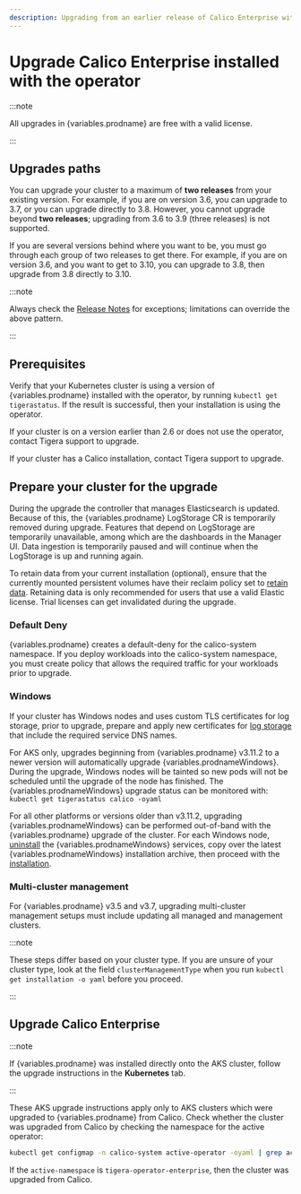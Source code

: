 ```yaml
---
description: Upgrading from an earlier release of Calico Enterprise with the operator.
---
```



# Upgrade Calico Enterprise installed with the operator


:::note

All upgrades in {variables.prodname} are free with a valid license.

:::

## Upgrades paths

You can upgrade your cluster to a maximum of **two releases** from your existing version. For example, if you are on version 3.6, you can upgrade to 3.7, or you can upgrade directly to 3.8. However, you cannot upgrade beyond **two releases**; upgrading from 3.6 to 3.9 (three releases) is not supported.

If you are several versions behind where you want to be, you must go through each group of two releases to get there. For example, if you are on version 3.6, and you want to get to 3.10, you can upgrade to 3.8, then upgrade from 3.8 directly to 3.10.

:::note

Always check the [Release Notes](../../../../release-notes/index.mdx) for exceptions; limitations can override the above pattern.

:::

## Prerequisites

Verify that your Kubernetes cluster is using a version of {variables.prodname} installed with the operator, by running
`kubectl get tigerastatus`. If the result is successful, then your installation is using the operator.

If your cluster is on a version earlier than 2.6 or does not use the operator, contact Tigera support to upgrade.

If your cluster has a Calico installation, contact Tigera support to upgrade.

## Prepare your cluster for the upgrade

During the upgrade the controller that manages Elasticsearch is updated. Because of this, the {variables.prodname} LogStorage
CR is temporarily removed during upgrade. Features that depend on LogStorage are temporarily unavailable, among which
are the dashboards in the Manager UI. Data ingestion is temporarily paused and will continue when the LogStorage is
up and running again.

To retain data from your current installation (optional), ensure that the currently mounted persistent volumes
have their reclaim policy set to [retain data](https://kubernetes.io/docs/tasks/administer-cluster/change-pv-reclaim-policy/).
Retaining data is only recommended for users that use a valid Elastic license. Trial licenses can get invalidated during
the upgrade.

### Default Deny

{variables.prodname} creates a default-deny for the calico-system namespace. If you deploy workloads into the calico-system namespace, you must create policy that allows the required traffic for your workloads prior to upgrade.

### Windows

If your cluster has Windows nodes and uses custom TLS certificates for log storage, prior to upgrade, prepare and apply new certificates for [log storage](../../../../operations/comms/log-storage-tls.mdx) that include the required service DNS names.

For AKS only, upgrades beginning from {variables.prodname} v3.11.2 to a newer version will automatically upgrade {variables.prodnameWindows}. During the upgrade, Windows nodes will be tainted so new pods will not be scheduled until the upgrade of the node has finished. The {variables.prodnameWindows} upgrade status can be monitored with: `kubectl get tigerastatus calico -oyaml`

For all other platforms or versions older than v3.11.2, upgrading {variables.prodnameWindows} can be performed out-of-band with the {variables.prodname} upgrade of the cluster. For each Windows node, [uninstall](../../../install-on-clusters/windows-calico/manual-install/maintain.mdx#uninstall-calico-enterprise-for-windows-from-windows-nodes) the {variables.prodnameWindows} services, copy over the latest {variables.prodnameWindows} installation archive, then proceed with the [installation](../../../install-on-clusters/windows-calico/manual-install/quickstart.mdx#install-calico-enterprise-for-windows-manually).

### Multi-cluster management

For {variables.prodname} v3.5 and v3.7, upgrading multi-cluster management setups must include updating all managed and management clusters.

:::note

These steps differ based on your cluster type. If you are unsure of your cluster type, look at the field `clusterManagementType` when you run `kubectl get installation -o yaml` before you proceed.

:::

## Upgrade Calico Enterprise

<Tabs>
<TabItem label="Kubernetes" value="Kubernetes-0">

<UpgradeOperatorSimple upgradeFrom='Enterprise' />

</TabItem>
<TabItem label="AKS" value="AKS-1">

:::note

If {variables.prodname} was installed directly onto the AKS cluster, follow the upgrade instructions in the **Kubernetes** tab.

:::

These AKS upgrade instructions apply only to AKS clusters which were upgraded to
{variables.prodname} from Calico. Check whether the cluster was upgraded from Calico by
checking the namespace for the active operator:

```bash
kubectl get configmap -n calico-system active-operator -oyaml | grep active-namespace
```

If the `active-namespace` is `tigera-operator-enterprise`, then the cluster was
upgraded from Calico.

<UpgradeOperatorSimple
  upgradeFrom='Enterprise'
  provider='AKS'
/>

</TabItem>

</Tabs>
